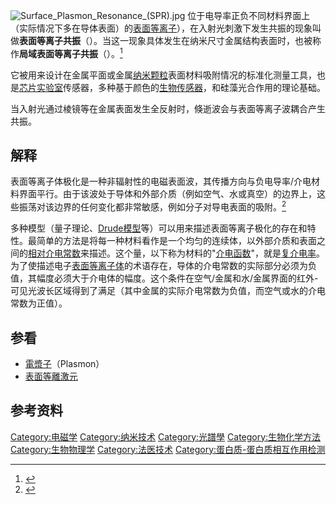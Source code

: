 [[File:Surface_Plasmon_Resonance_(SPR).jpg|thumb]]
位于电导率正负不同材料界面上（实际情况下多在导体表面）的[[表面電漿子|表面等离子]]），在入射光刺激下发生共振的现象叫做'''表面等离子共振'''（{{lang-en|Surface plasmon resonance，SPR}}）。当这一现象具体发生在纳米尺寸金属结构表面时，也被称作'''局域表面等离子共振'''（{{lang-en|localized surface plasmon resonance，LSPR}}）。<ref>{{cite journal|author=Zeng, S.|title=A review on functionalized gold nanoparticles for biosensing applications |journal=Plasmonics |volume=6|year=2011|pages= 491–506|doi=10.1007/s11468-011-9228-1|issue=3|last2=Yong|first2=Ken-Tye|last3=Roy|first3=Indrajit|last4=Dinh|first4=Xuan-Quyen|last5=Yu|first5=Xia|last6=Luan|first6=Feng }}</ref>

它被用来设计在金属平面或金属[[纳米颗粒|纳米颗粒]]表面材料吸附情况的标准化测量工具，也是[[芯片实验室|芯片实验室]]传感器，多种基于颜色的[[生物传感器|生物传感器]]，和硅藻光合作用的理论基础。

当入射光通过棱镜等在金属表面发生全反射时，倏逝波会与表面等离子波耦合产生共振。

==解释==
表面等离子体极化是一种非辐射性的电磁表面波，其传播方向与负电导率/介电材料界面平行。由于该波处于导体和外部介质（例如空气、水或真空）的边界上，这些振荡对该边界的任何变化都非常敏感，例如分子对导电表面的吸附。<ref>{{cite journal|author=S. Zeng|title=Nanomaterials enhanced surface plasmon resonance for biological and chemical sensing applications |journal=Chemical Society Reviews|volume=43 |pages=3426–3452 |date=2014|doi=10.1039/C3CS60479A|last2= Baillargeat|first2= Dominique|last3=Ho|first3=Ho-Pui|last4=Yong|first4=Ken-Tye |pmid=24549396 |issue=10 |url=https://www.researchgate.net/publication/260252810 }}</ref>

多种模型（量子理论、[[Drude模型|Drude模型]]等）可以用来描述表面等离子极化的存在和特性。最简单的方法是将每一种材料看作是一个均匀的连续体，以外部介质和表面之间的[[相对静态介电常数|相对介电常数]]来描述。这个量，以下称为材料的"[[介电函数|介电函数]]"，就是[[复介电率|复介电率]]。为了使描述电子[[表面等离子体|表面等离子体]]的术语存在，导体的介电常数的实际部分必须为负值，其幅度必须大于介电体的幅度。这个条件在空气/金属和水/金属界面的红外-可见光波长区域得到了满足（其中金属的实际介电常数为负值，而空气或水的介电常数为正值）。
==参看==
* [[電漿子|電漿子]]（Plasmon）
*[[表面等离激元|表面等離激元]]

==参考资料==
{{reflist}}

[[Category:电磁学|Category:电磁学]]
[[Category:纳米技术|Category:纳米技术]]
[[Category:光譜學|Category:光譜學]]
[[Category:生物化学方法|Category:生物化学方法]]
[[Category:生物物理学|Category:生物物理学]]
[[Category:法医技术|Category:法医技术]]
[[Category:蛋白质-蛋白质相互作用检测|Category:蛋白质-蛋白质相互作用检测]]